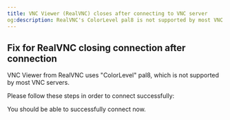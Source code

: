 ```yaml
---
title: VNC Viewer (RealVNC) closes after connecting to VNC server
og:description: RealVNC's ColorLevel pal8 is not supported by most VNC servers. Easy guide how to fix RealVNC settings and connect.
---
```


## Fix for RealVNC closing connection after connection

VNC Viewer from RealVNC uses "ColorLevel" pal8, which is not supported by most VNC servers.

Please follow these steps in order to connect successfully:

<Steps>
  <Step title='Open the RealVNC options menu' />
  <Step title='Click "Advanced Options" near the bottom left corner of your app.' />
  <Step title='Click on "Expert" tab and change "ColorLevel" value from its default setting to full, rgb332 or rgb565' />
</Steps>

You should be able to successfully connect now.
